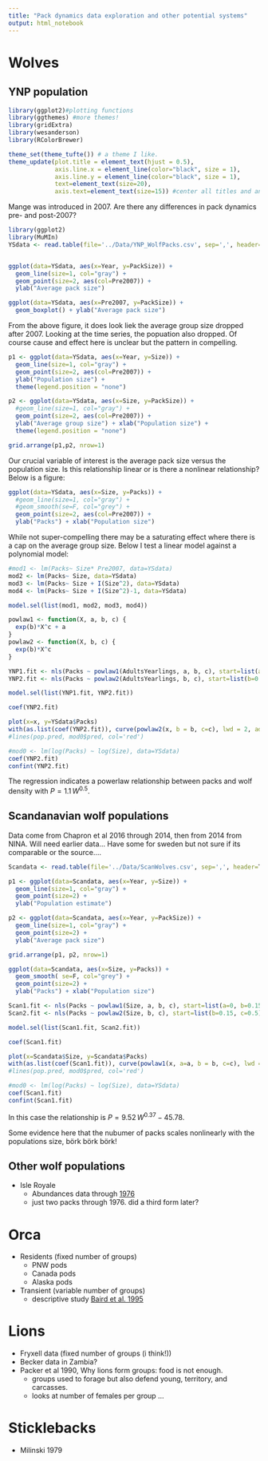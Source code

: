```yaml
---
title: "Pack dynamics data exploration and other potential systems"
output: html_notebook
---
```


# Wolves

## YNP population

```r
library(ggplot2)#plotting functions
library(ggthemes) #more themes!
library(gridExtra)
library(wesanderson)
library(RColorBrewer)

theme_set(theme_tufte()) # a theme I like.
theme_update(plot.title = element_text(hjust = 0.5), 
             axis.line.x = element_line(color="black", size = 1),
             axis.line.y = element_line(color="black", size = 1),
             text=element_text(size=20),
             axis.text=element_text(size=15)) #center all titles and and axis lines
```

Mange was introduced in 2007. Are there any differences in pack dynamics pre- and post-2007?
```r
library(ggplot2)
library(MuMIn)
YSdata <- read.table(file='../Data/YNP_WolfPacks.csv', sep=',', header=T)


ggplot(data=YSdata, aes(x=Year, y=PackSize)) +
  geom_line(size=1, col="gray") + 
  geom_point(size=2, aes(col=Pre2007)) +
  ylab("Average pack size")

ggplot(data=YSdata, aes(x=Pre2007, y=PackSize)) +
  geom_boxplot() + ylab("Average pack size")
```


From the above figure, it does look liek the average group size dropped after 2007. Looking at the time series, the popuation also dropped. Of course cause and effect here is unclear but the pattern in compelling.
```r
p1 <- ggplot(data=YSdata, aes(x=Year, y=Size)) +
  geom_line(size=1, col="gray") + 
  geom_point(size=2, aes(col=Pre2007)) +
  ylab("Population size") +
  theme(legend.position = "none")

p2 <- ggplot(data=YSdata, aes(x=Size, y=PackSize)) +
  #geom_line(size=1, col="gray") + 
  geom_point(size=2, aes(col=Pre2007)) +
  ylab("Average group size") + xlab("Population size") +
  theme(legend.position = "none")

grid.arrange(p1,p2, nrow=1)

```

Our crucial variable of interest is the average pack size versus the population size. Is this relationship linear or is there a nonlinear relationship? Below is a figure:
```r

ggplot(data=YSdata, aes(x=Size, y=Packs)) +
  #geom_line(size=1, col="gray") + 
  #geom_smooth(se=F, col="grey") +
  geom_point(size=2, aes(col=Pre2007)) +
  ylab("Packs") + xlab("Population size")
```
While not super-compelling there may be a saturating effect where there is a cap on the average group size.  Below I test a linear model against a polynomial model:

```r

#mod1 <- lm(Packs~ Size* Pre2007, data=YSdata)
mod2 <- lm(Packs~ Size, data=YSdata)
mod3 <- lm(Packs~ Size + I(Size^2), data=YSdata)
mod4 <- lm(Packs~ Size + I(Size^2)-1, data=YSdata)

model.sel(list(mod1, mod2, mod3, mod4))
```

```r
powlaw1 <- function(X, a, b, c) {
  exp(b)*X^c + a
}
powlaw2 <- function(X, b, c) {
  exp(b)*X^c
}

YNP1.fit <- nls(Packs ~ powlaw1(AdultsYearlings, a, b, c), start=list(a=0, b=0.15, c=0.5), data=YSdata, nls.control(tol=1e-4, maxiter=1e4, warnOnly = TRUE))
YNP2.fit <- nls(Packs ~ powlaw2(AdultsYearlings, b, c), start=list(b=0.15, c=0.5), data=YSdata, nls.control(tol=1e-4, maxiter=1e4, warnOnly = TRUE))

model.sel(list(YNP1.fit, YNP2.fit))

coef(YNP2.fit)

plot(x=x, y=YSdata$Packs)
with(as.list(coef(YNP2.fit)), curve(powlaw2(x, b = b, c=c), lwd = 2, add = TRUE))
#lines(pop.pred, mod0$pred, col='red')

#mod0 <- lm(log(Packs) ~ log(Size), data=YSdata)
coef(YNP2.fit)
confint(YNP2.fit)
```
The regression indicates a powerlaw relationship between packs and wolf density with $P=1.1\, W^{0.5}$.

## Scandanavian wolf populations

Data come from Chapron et al 2016 through 2014, then from 2014 from NINA. Will need earlier data... Have some for sweden but not sure if its comparable or the source....
```r
Scandata <- read.table(file='../Data/ScanWolves.csv', sep=',', header=T)

p1 <- ggplot(data=Scandata, aes(x=Year, y=Size)) +
  geom_line(size=1, col="gray") + 
  geom_point(size=2) +
  ylab("Population estimate")

p2 <- ggplot(data=Scandata, aes(x=Year, y=PackSize)) +
  geom_line(size=1, col="gray") + 
  geom_point(size=2) +
  ylab("Average pack size")

grid.arrange(p1, p2, nrow=1)

ggplot(data=Scandata, aes(x=Size, y=Packs)) +
  geom_smooth( se=F, col="grey") +
  geom_point(size=2) +
  ylab("Packs") + xlab("Population size") 
```


```r

Scan1.fit <- nls(Packs ~ powlaw1(Size, a, b, c), start=list(a=0, b=0.15, c=0.5), data=Scandata, nls.control(tol=1e-4, maxiter=1e4, warnOnly = TRUE))
Scan2.fit <- nls(Packs ~ powlaw2(Size, b, c), start=list(b=0.15, c=0.5), data=Scandata, nls.control(tol=1e-4, maxiter=1e4, warnOnly = TRUE))

model.sel(list(Scan1.fit, Scan2.fit))

coef(Scan1.fit)

plot(x=Scandata$Size, y=Scandata$Packs)
with(as.list(coef(Scan1.fit)), curve(powlaw1(x, a=a, b = b, c=c), lwd = 2, add = TRUE))
#lines(pop.pred, mod0$pred, col='red')

#mod0 <- lm(log(Packs) ~ log(Size), data=YSdata)
coef(Scan1.fit)
confint(Scan1.fit)
```

In this case the relationship is $P=9.52\,W^{0.37} - 45.78$.

Some evidence here that the nubumer of packs scales nonlinearly with the populations size, börk börk börk!

## Other wolf populations

- Isle Royale
  - Abundances data through [1976](http://npshistory.com/series/science/11/chap2.htm)
  - just two packs through 1976. did a third form later?


# Orca

- Residents (fixed number of groups)
  - PNW pods
  - Canada pods
  - Alaska pods
- Transient (variable number of groups) 
  - descriptive study [Baird et al. 1995](https://pdfs.semanticscholar.org/af84/33767d2c2948b479194ec92e084394f882cb.pdf)

# Lions

- Fryxell data (fixed number of groups (i think!))
- Becker data in Zambia? 
- Packer et al 1990, Why lions form groups: food is not enough.
  - groups used to forage but also defend young, territory, and carcasses.
  - looks at number of females per group
...

# Sticklebacks

- Milinski 1979

